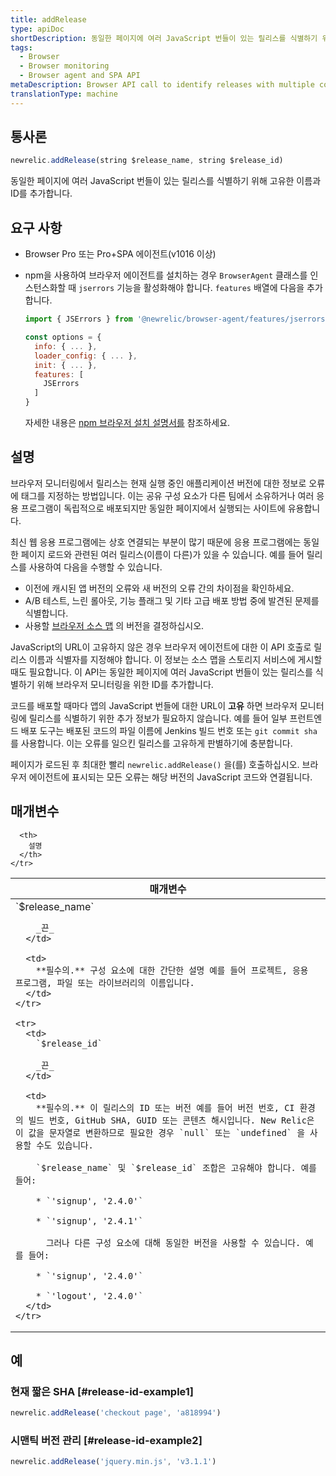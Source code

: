 ```yaml
---
title: addRelease
type: apiDoc
shortDescription: 동일한 페이지에 여러 JavaScript 번들이 있는 릴리스를 식별하기 위해 고유한 이름과 ID를 추가합니다.
tags:
  - Browser
  - Browser monitoring
  - Browser agent and SPA API
metaDescription: Browser API call to identify releases with multiple components on the same page.
translationType: machine
---
```


## 통사론

```js
newrelic.addRelease(string $release_name, string $release_id)
```

동일한 페이지에 여러 JavaScript 번들이 있는 릴리스를 식별하기 위해 고유한 이름과 ID를 추가합니다.

## 요구 사항

* Browser Pro 또는 Pro+SPA 에이전트(v1016 이상)

* npm을 사용하여 브라우저 에이전트를 설치하는 경우 `BrowserAgent` 클래스를 인스턴스화할 때 `jserrors` 기능을 활성화해야 합니다. `features` 배열에 다음을 추가합니다.

  ```js
  import { JSErrors } from '@newrelic/browser-agent/features/jserrors';

  const options = {
    info: { ... },
    loader_config: { ... },
    init: { ... },
    features: [
      JSErrors
    ]
  }
  ```

  자세한 내용은 [npm 브라우저 설치 설명서를](https://www.npmjs.com/package/@newrelic/browser-agent#new-relic-browser-agent) 참조하세요.

## 설명

브라우저 모니터링에서 릴리스는 현재 실행 중인 애플리케이션 버전에 대한 정보로 오류에 태그를 지정하는 방법입니다. 이는 공유 구성 요소가 다른 팀에서 소유하거나 여러 응용 프로그램이 독립적으로 배포되지만 동일한 페이지에서 실행되는 사이트에 유용합니다.

최신 웹 응용 프로그램에는 상호 연결되는 부분이 많기 때문에 응용 프로그램에는 동일한 페이지 로드와 관련된 여러 릴리스(이름이 다른)가 있을 수 있습니다. 예를 들어 릴리스를 사용하여 다음을 수행할 수 있습니다.

* 이전에 캐시된 앱 버전의 오류와 새 버전의 오류 간의 차이점을 확인하세요.
* A/B 테스트, 느린 롤아웃, 기능 플래그 및 기타 고급 배포 방법 중에 발견된 문제를 식별합니다.
* 사용할 [브라우저 소스 맵](/docs/new-relic-browser-source-map-support) 의 버전을 결정하십시오.

JavaScript의 URL이 고유하지 않은 경우 브라우저 에이전트에 대한 이 API 호출로 릴리스 이름과 식별자를 지정해야 합니다. 이 정보는 소스 맵을 스토리지 서비스에 게시할 때도 필요합니다. 이 API는 동일한 페이지에 여러 JavaScript 번들이 있는 릴리스를 식별하기 위해 브라우저 모니터링을 위한 ID를 추가합니다.

코드를 배포할 때마다 앱의 JavaScript 번들에 대한 URL이 **고유** 하면 브라우저 모니터링에 릴리스를 식별하기 위한 추가 정보가 필요하지 않습니다. 예를 들어 일부 프런트엔드 배포 도구는 배포된 코드의 파일 이름에 Jenkins 빌드 번호 또는 `git commit sha` 를 사용합니다. 이는 오류를 일으킨 릴리스를 고유하게 판별하기에 충분합니다.

페이지가 로드된 후 최대한 빨리 `newrelic.addRelease()` 을(를) 호출하십시오. 브라우저 에이전트에 표시되는 모든 오류는 해당 버전의 JavaScript 코드와 연결됩니다.

## 매개변수

<table>
  <thead>
    <tr>
      <th width="25%">
        매개변수
      </th>

      <th>
        설명
      </th>
    </tr>
  </thead>

  <tbody>
    <tr>
      <td>
        `$release_name`

        _끈_
      </td>

      <td>
        **필수의.** 구성 요소에 대한 간단한 설명 예를 들어 프로젝트, 응용 프로그램, 파일 또는 라이브러리의 이름입니다.
      </td>
    </tr>

    <tr>
      <td>
        `$release_id`

        _끈_
      </td>

      <td>
        **필수의.** 이 릴리스의 ID 또는 버전 예를 들어 버전 번호, CI 환경의 빌드 번호, GitHub SHA, GUID 또는 콘텐츠 해시입니다. New Relic은 이 값을 문자열로 변환하므로 필요한 경우 `null` 또는 `undefined` 을 사용할 수도 있습니다.

        `$release_name` 및 `$release_id` 조합은 고유해야 합니다. 예를 들어:

        * `'signup', '2.4.0'`

        * `'signup', '2.4.1'`

          그러나 다른 구성 요소에 대해 동일한 버전을 사용할 수 있습니다. 예를 들어:

        * `'signup', '2.4.0'`

        * `'logout', '2.4.0'`
      </td>
    </tr>
  </tbody>
</table>

## 예

### 현재 짧은 SHA [#release-id-example1]

```js
newrelic.addRelease('checkout page', 'a818994')
```

### 시맨틱 버전 관리 [#release-id-example2]

```js
newrelic.addRelease('jquery.min.js', 'v3.1.1')
```